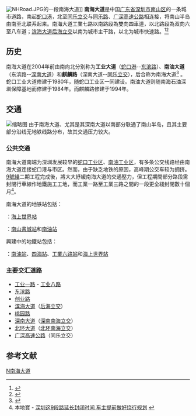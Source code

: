 {{Infobox China Road
|路牌类型=Shenzhen
|中文道路名称=南海大道
|道路英文名=Nanhai Blvd
|图片=File:Capitaland Raffles City Mall in Nanshan Shenzhen2021.jpg
|图片说明=毗邻南海大道（左侧道路）的深圳来福士广场
|道路方向=NS
|道路属性=主干路、快速路
|道路总长度=10.1
|车速限制=
|行车线数量=4-8
|所在地区=[[深圳市|深圳市]][[南山区|南山区]]
|起点=[[蛇口港|蛇口港]]
|终点=[[同乐立交|同乐立交]]
|道路命名日期=2004
|命名缘由=
|道路旧名=工业大道、南油大道、麒麟路
|道路动工日期=
|通车日期=
|路段主要建筑=[[蛇口網谷|蛇口網谷]]、[[花園城廣場|花園城廣場]]、[[深圳來福士廣場|深圳來福士廣場]]、[[南油大厦|南油大厦]]、[[海雅繽紛廣場|海雅繽紛廣場]]、[[深圳書城|深圳書城南山城]]、[[深圳大学|深圳大学]]
}}
[[File:NHRoad.JPG|thumb]]的一段南海大道]]
'''南海大道'''是中国[[广东省|广东省]][[深圳市|深圳市]][[南山区|南山区]]的一条城市道路，南起[[蛇口港|蛇口港]]，北至[[同乐立交|同乐立交]]与[[同乐路|同乐路]]、[[广深高速公路|广深高速公路]]相连接，将南山半岛由南至北联系起来。南海大道工業七路以南路段為雙向四車道，以北路段為双向六至八车道；[[滨海大道_(深圳)|滨海大道]][[后海立交|后海立交]]以南为城市主干路，以北为城市快速路。<ref>{{cite web|title=深圳市南山02-01&02号片区（蛇口地区）法定图则|url=http://www.szpl.gov.cn/szupb/fdtz/ls/sk.html|publisher=深圳市规划和国土资源委员会|accessdate=2013-06-29|archive-url=https://web.archive.org/web/20130307141059/http://www.szpl.gov.cn/szupb/fdtz/ls/sk.html|archive-date=2013-03-07|dead-url=yes}}</ref><ref>{{cite web|title=深圳市南山07-01号片区（高新技术区北区西地区）法定图则|url=http://www.szpl.gov.cn/szupb/fdtz/ls/2005112906088.shtml|publisher=深圳市规划和国土资源委员会|accessdate=2013-06-29|archive-url=https://web.archive.org/web/20130307141937/http://www.szpl.gov.cn/szupb/fdtz/ls/2005112906088.shtml|archive-date=2013-03-07|dead-url=yes}}</ref>

== 历史 ==
南海大道在2004年前由南向北分别称为'''工业大道'''（[[蛇口港|蛇口港]]--[[东滨路|东滨路]]）、'''南油大道'''（东滨路--[[深南大道|深南大道]]）和'''麒麟路'''（深南大道--[[同乐立交|同乐立交]]），后合称为南海大道<ref>{{cite news|author=丰雷 徐文阁|title=南油大道更名南海大道|url=http://news.szhome.com/23211.html|accessdate=2013-06-29|newspaper=[[南方都市报|南方都市报]]|date=2004-11-10}}</ref> 。
蛇口工业大道修建于1980年，随蛇口工业区一同建设。南油大道则随南海石油深圳保障基地而修建于1984年。而麒麟路修建于1994年。

== 交通 ==
[[File:Naamhoidaaidou.JPG|缩略图]]
由于南海大道、尤其是其深南大道以南部分联通了南山半岛，且其主要部分沿线无地铁线路分布，故其交通压力较大。
=== 公共交通 ===
南海大道南端为深圳发展较早的[[蛇口工业区|蛇口工业区]]、[[南油工业区|南油工业区]]，有多条公交线路经由南海大道连接蛇口港与市区。然而，由于缺乏地铁的原因，高峰期公交车较为拥挤。[[深圳地鐵9號綫|9號綫]]二期工程完成後，將大大紓緩南海大道的交通壓力，但工程期間部分路段需封閉行車線作地鐵施工工地，而工業一路至工業三路之間的一段更全綫封閉數十個月<ref>本地寶 - [http://jt.sz.bendibao.com/news/2017119/798477.htm 深圳这9段路延长封闭时间 车主提前做好绕行规划] {{Wayback|url=http://jt.sz.bendibao.com/news/2017119/798477.htm |date=20180726234413 }}</ref>。

南海大道的地铁站包括：

<!-- 注释：[[File:SZMetro_flatlogo.svg|18px]] --> {{深圳地鐵|2|c}}：[[海上世界站|海上世界站]]

<!-- 注释：[[File:SZMetro_flatlogo.svg|18px]] --> {{深圳地鐵|9|c}}：[[南山書城站|南山書城站]]和[[南油站|南油站]]

{{深圳未來建設}}
興建中的地鐵站包括：

<!-- 注释：[[File:SZMetro_flatlogo.svg|18px]] --> {{深圳地鐵|12|c}}：[[南油站|南油站]]、[[四海站|四海站]]、[[工業六路站|工業六路站]]和[[海上世界站|海上世界站]]

=== 主要交汇道路 ===
* [[工业一路|工业一路]] - [[工业八路|工业八路]]
* [[东滨路|东滨路]]
* [[创业路|创业路]]
* [[滨海大道_(深圳)|滨海大道]]（[[后海立交|后海立交]]）
* [[桃园路|桃园路]]
* [[深南大道|深南大道]]（[[深南南海立交|深南南海立交]]）
* [[北环大道|北环大道]]（[[北环南海立交|北环南海立交]]）
* [[广深高速公路|广深高速公路]]（同乐立交）

== 参考文献 ==
{{reflist}}

{{深圳市主要道路}}

[[Category:深圳道路|N南海大道]]